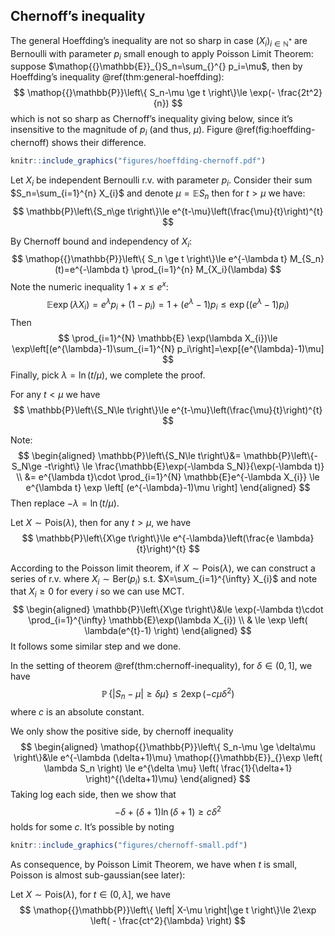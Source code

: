 ## Chernoff’s inequality

The general Hoeffding's inequality are not so sharp in case $(X_{i})_{i \in \mathbb{N}^*}$ are Bernoulli with parameter $p_i$ small enough to apply Poisson Limit Theorem: suppose $\mathop{{}\mathbb{E}}_{}S_n=\sum_{}^{} p_i=\mu$, then by Hoeffding's inequality \@ref(thm:general-hoeffding):
$$
\mathop{{}\mathbb{P}}\left\{ S_n-\mu \ge t \right\}\le \exp(- \frac{2t^2}{n})
$$
which is not so sharp as Chernoff’s inequality giving below, since it's insensitive to the magnitude of $p_i$ (and thus, $\mu$). Figure \@ref(fig:hoeffding-chernoff) shows their difference.

```r

knitr::include_graphics("figures/hoeffding-chernoff.pdf")

```

::: {.theorem #chernoff-inequality name="chernoff inequality"}

Let $X_{i}$ be independent Bernoulli r.v. with parameter $p_{i}$. Consider their sum $S_n=\sum_{i=1}^{n} X_{i}$ and denote $\mu=\mathbb{E}S_n$ then for $t\gt \mu$ we have:
$$ 
\mathbb{P}\left\{S_n\ge t\right\}\le e^{t-\mu}\left(\frac{\mu}{t}\right)^{t}
$$

:::

::: {.proof}

By Chernoff bound and independency of $X_i$:
$$
\mathop{{}\mathbb{P}}\left\{ S_n \ge t \right\}\le e^{-\lambda t} M_{S_n}(t)=e^{-\lambda t} \prod_{i=1}^{n} M_{X_i}(\lambda)
$$
Note the numeric inequality $1+x \le e^{x}$:
$$ 
\mathbb{E}\exp(\lambda X_{i})=e^{\lambda}p_i+(1-p_i)=1+\left(e^{\lambda}-1\right)p_i\le \exp\left((e^{\lambda}-1)p_i\right) 
$$
Then
$$
\prod_{i=1}^{N} \mathbb{E} \exp(\lambda X_{i})\le \exp\left[(e^{\lambda}-1)\sum_{i=1}^{N} p_i\right]=\exp[(e^{\lambda}-1)\mu]
$$
Finally, pick $\lambda=\ln(t /\mu)$, we complete the proof.

:::

::: {.proposition  name="lower tail"}

For any $t\lt \mu$ we have
$$
\mathbb{P}\left\{S_N\le t\right\}\le e^{t-\mu}\left(\frac{\mu}{t}\right)^{t}
$$

:::

::: {.proof}

Note:
$$
\begin{aligned}
    \mathbb{P}\left\{S_N\le t\right\}&= \mathbb{P}\left\{-S_N\ge -t\right\} \le \frac{\mathbb{E}\exp(-\lambda S_N)}{\exp(-\lambda t)}  \\
    &= e^{\lambda t}\cdot \prod_{i=1}^{N} \mathbb{E}e^{-\lambda X_{i}} \le e^{\lambda t} \exp \left[ (e^{-\lambda}-1)\mu \right]
\end{aligned}
$$
Then replace $-\lambda=\ln(t /\mu)$.

:::

::: {.proposition  name="Poisson tail"}

Let $X\sim \mathop{\text{Pois}}(\lambda)$, then for any $t\gt \mu$, we have
$$
\mathbb{P}\left\{X\ge t\right\}\le e^{-\lambda}\left(\frac{e \lambda}{t}\right)^{t}
$$

:::

::: {.proof}

According to the Poisson limit theorem, if $X\sim \mathop{\text{Pois}}(\lambda)$, we can construct a series of r.v. where $X_{i}\sim \mathop{\text{Ber}}(p_{i})$ s.t. $X=\sum_{i=1}^{\infty} X_{i}$ and note that $X_{i}\ge 0$ for every $i$ so we can use MCT.
$$
\begin{aligned}
    \mathbb{P}\left\{X\ge t\right\}&\le 
    \exp(-\lambda t)\cdot \prod_{i=1}^{\infty} \mathbb{E}\exp(\lambda X_{i})
    \\ & \le 
    \exp \left( \lambda(e^{t}-1) \right)
\end{aligned}
$$
It follows some similar step and we done.

:::


::: {.proposition #chernoff-inequality-small name="Chernoff’s inequality: small deviations"}

In the setting of theorem \@ref(thm:chernoff-inequality), for $\delta \in (0,1]$, we have
$$
\mathop{{}\mathbb{P}}\left\{ \left| S_n-\mu \right|\ge \delta\mu \right\} \le 2 \exp \left( -c \mu \delta^2 \right)
$$
where $c$ is an absolute constant.

:::


::: {.proof}

We only show the positive side, by chernoff inequality
$$
\begin{aligned}
    \mathop{{}\mathbb{P}}\left\{ S_n-\mu \ge \delta\mu \right\}&\le e^{-\lambda (\delta+1)\mu} \mathop{{}\mathbb{E}}_{}\exp \left( \lambda S_n \right)
    \le e^{\delta \mu} \left( \frac{1}{\delta+1} \right)^{(\delta+1)\mu}
\end{aligned}
$$
Taking log each side, then we show that
$$
-\delta+(\delta+1) \ln(\delta+1) \ge  c\delta^2
$$
holds for some $c$. It's possible by noting 

```r

knitr::include_graphics("figures/chernoff-small.pdf")

```

:::

As consequence, by Poisson Limit Theorem, we have when $t$ is small, Poisson is almost sub-gaussian(see later):

::: {.corollary  name=""}

Let $X\sim \text{Pois}(\lambda)$, for $t \in (0,\lambda]$, we have
$$
\mathop{{}\mathbb{P}}\left\{ \left| X-\mu \right|\ge t \right\}\le 2\exp \left( - \frac{ct^2}{\lambda} \right)
$$

:::



<br>
<br>
<br>
<br>
<br>
<br>
<br>
<br>
<br>
<br>
<br>
<br>
<br>
<br>
<br>
<br>
<br>
<br>
<br>
<br>
